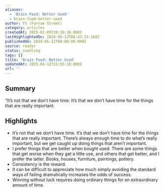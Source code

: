 ```yaml
---
aliases:
  - 'Brain Food: Better Used'
  - brain-food-better-used
author: FS (Farnam Street)
category: articles
createdAt: 2025-02-09T20:38:38.000Z
lastHighlightedOn: 2024-05-13T08:43:33.168Z
publishedOn: 2024-05-12T00:00:00.000Z
source: reader
status: seedling
tags: []
title: 'Brain Food: Better Used'
updatedAt: 2025-04-12T15:55:18.000Z
url: ''
---
```

## Summary

“It’s not that we don’t have time. It’s that we don’t have time for the things that are really important.

## Highlights

- It’s not that we don’t have time. It’s that we don’t have time for the things that are really important. There’s always enough time to do what’s really important, but we get caught up doing things that aren’t important.
- I prefer things that are better when bought used. There are some things that get worse when they get a little use, and others that get better, and I prefer the latter. Books, houses, furniture, paintings, pottery.
- Consistency is the reward.
- It can be difficult to appreciate how much simply avoiding the standard ways of failing dramatically increases the odds of success.
- Winning without luck requires doing ordinary things for an extraordinary amount of time.
